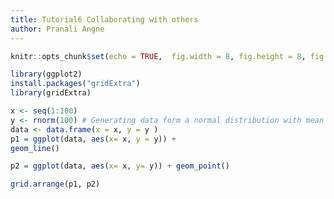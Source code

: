 ```yaml
---
title: Tutorial6 Collaborating with others
author: Pranali Angne
---
```


```r
knitr::opts_chunk$set(echo = TRUE,  fig.width = 8, fig.height = 8, fig.alig = "center")
```


```r
library(ggplot2)
install.packages("gridExtra")
library(gridExtra)
```


```r
x <- seq(1:100)
y <- rnorm(100) # Generating data form a normal distribution with mean 0 and variance 1
data <- data.frame(x = x, y = y )
p1 = ggplot(data, aes(x= x, y = y)) +
geom_line()

p2 = ggplot(data, aes(x= x, y= y)) + geom_point()

grid.arrange(p1, p2)
```
 
